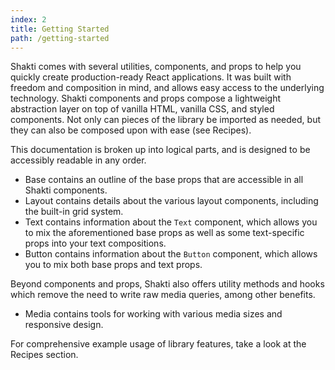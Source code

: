 ```yaml
---
index: 2
title: Getting Started
path: /getting-started
---
```


Shakti comes with several utilities, components, and props to help you quickly create production-ready React applications. It was built with freedom and composition in mind, and allows easy access to the underlying technology. Shakti components and props compose a lightweight abstraction layer on top of vanilla HTML, vanilla CSS, and <ExternalLink href="https://styled-components.com/" target="_blank" rel="noopener noreferrer">styled components</ExternalLink>.  Not only can pieces of the library be imported as needed, but they can also be composed upon with ease (see <DocLink to="/recipes">Recipes</DocLink>).

This documentation is broken up into logical parts, and is designed to be accessibly readable in any order.

- <DocLink to="/base">Base</DocLink> contains an outline of the base props that are accessible in all Shakti components.
- <DocLink to="/layout">Layout</DocLink> contains details about the various layout components, including the built-in grid system.
- <DocLink to="/text">Text</DocLink> contains information about the <code>Text</code> component, which allows you to mix the aforementioned base props as well as some text-specific props into your text compositions.
- <DocLink to="/text">Button</DocLink> contains information about the <code>Button</code> component, which allows you to mix both base props and text props.


Beyond components and props, Shakti also offers utility methods and hooks which remove the need to write raw media queries, among other benefits.

- <DocLink to="/media">Media</DocLink> contains tools for working with various media sizes and responsive design.

For comprehensive example usage of library features, take a look at the <DocLink to="/recipes">Recipes</DocLink> section.